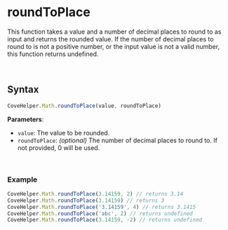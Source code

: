 
<Meta
  title="Helpers/CoveHelper/Math/roundToPlace"
/>

# roundToPlace
This function takes a value and a number of decimal places to round to as input and returns the rounded value.
If the number of decimal places to round to is not a positive number, or the input value is not a valid number, this function returns undefined.

&nbsp;
## Syntax
```js
CoveHelper.Math.roundToPlace(value, roundToPlace)
```

**Parameters**:

- `value`: The value to be rounded.
- `roundToPlace`: _(optional)_ The number of decimal places to round to. If not provided, 0 will be used.

&nbsp;
### Example
```js
CoveHelper.Math.roundToPlace(3.14159, 2) // returns 3.14
CoveHelper.Math.roundToPlace(3.14159) // returns 3
CoveHelper.Math.roundToPlace('3.14159', 4) // returns 3.1415
CoveHelper.Math.roundToPlace('abc', 2) // returns undefined
CoveHelper.Math.roundToPlace(3.14159, -2) // returns undefined
```
